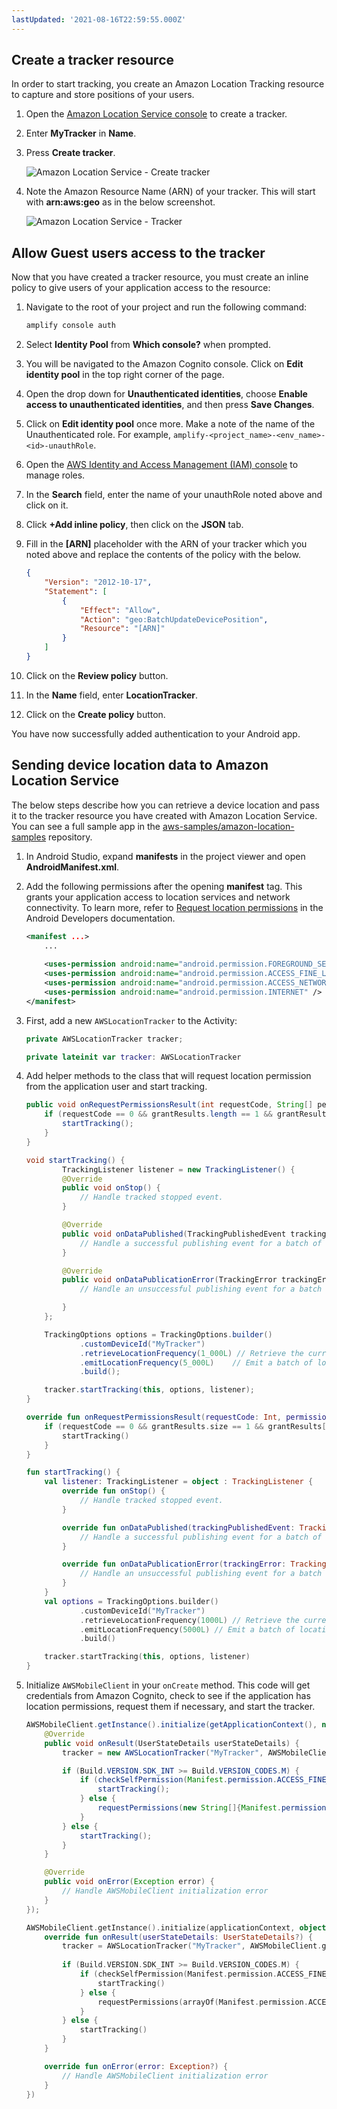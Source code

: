 ```yaml
---
lastUpdated: '2021-08-16T22:59:55.000Z'
---
```


## Create a tracker resource

In order to start tracking, you create an Amazon Location Tracking resource to capture and store positions of your users. 

1. Open the [Amazon Location Service console](https://console.aws.amazon.com/location/tracking/home#/create) to create a tracker.
1. Enter **MyTracker** in **Name**.
1. Press **Create tracker**.

      ![Amazon Location Service - Create tracker](/images/als/create-tracker.png)

1. Note the Amazon Resource Name (ARN) of your tracker. This will start with **arn:aws:geo** as in the below screenshot.

      ![Amazon Location Service - Tracker](/images/als/my-tracker.png)

## Allow Guest users access to the tracker

Now that you have created a tracker resource, you must create an inline policy to give users of your application access to the resource:

1. Navigate to the root of your project and run the following command:

    ```bash
    amplify console auth
    ```

1. Select **Identity Pool** from **Which console?** when prompted.
1. You will be navigated to the Amazon Cognito console. Click on **Edit identity pool** in the top right corner of the page.
1. Open the drop down for **Unauthenticated identities**, choose **Enable access to unauthenticated identities**, and then press **Save Changes**.
1. Click on **Edit identity pool** once more. Make a note of the name of the Unauthenticated role. For example, `amplify-<project_name>-<env_name>-<id>-unauthRole`.
1. Open the [AWS Identity and Access Management (IAM) console](https://console.aws.amazon.com/iam/home#/roles) to manage roles.
1. In the **Search** field, enter the name of your unauthRole noted above and click on it.
1. Click **+Add inline policy**, then click on the **JSON** tab.
1. Fill in the **[ARN]** placeholder with the ARN of your tracker which you noted above and replace the contents of the policy with the below.

   ```json
   {
       "Version": "2012-10-17",
       "Statement": [
           {
               "Effect": "Allow",
               "Action": "geo:BatchUpdateDevicePosition",
               "Resource": "[ARN]"
           }
       ]
   }
   ```

1. Click on the **Review policy** button.
1. In the **Name** field, enter **LocationTracker**.
1. Click on the **Create policy** button.  

You have now successfully added authentication to your Android app.

## Sending device location data to Amazon Location Service

The below steps describe how you can retrieve a device location and pass it to the tracker resource you have created with Amazon Location Service. You can see a full sample app in the [aws-samples/amazon-location-samples](https://github.com/aws-samples/amazon-location-samples/blob/main/tracking-android/) repository.

1. In Android Studio, expand **manifests** in the project viewer and open **AndroidManifest.xml**.

1. Add the following permissions after the opening **manifest** tag. This grants your application access to location services and network connectivity. To learn more, refer to [Request location permissions](https://developer.android.com/training/location/permissions) in the Android Developers documentation.

    ```xml
    <manifest ...>
        ...
        
        <uses-permission android:name="android.permission.FOREGROUND_SERVICE" />
        <uses-permission android:name="android.permission.ACCESS_FINE_LOCATION" />
        <uses-permission android:name="android.permission.ACCESS_NETWORK_STATE" />
        <uses-permission android:name="android.permission.INTERNET" />
    </manifest>
    ```

1. First, add a new `AWSLocationTracker` to the Activity:

    <BlockSwitcher>
    <Block name="Java">

    ```java
    private AWSLocationTracker tracker;
    ```

    </Block>
    <Block name="Kotlin">

    ```kotlin
    private lateinit var tracker: AWSLocationTracker
    ```

    </Block>
    </BlockSwitcher>

1. Add helper methods to the class that will request location permission from the application user and start tracking.

    <BlockSwitcher>
    <Block name="Java">

    ```java
    public void onRequestPermissionsResult(int requestCode, String[] permissions, int[] grantResults) {
        if (requestCode == 0 && grantResults.length == 1 && grantResults[0] == PackageManager.PERMISSION_GRANTED) {
            startTracking();
        }
    }

    void startTracking() {
            TrackingListener listener = new TrackingListener() {
            @Override
            public void onStop() {
                // Handle tracked stopped event.
            }

            @Override
            public void onDataPublished(TrackingPublishedEvent trackingPublishedEvent) {
                // Handle a successful publishing event for a batch of locations.
            }

            @Override
            public void onDataPublicationError(TrackingError trackingError) {
                // Handle an unsuccessful publishing event for a batch of locations.

            }
        };

        TrackingOptions options = TrackingOptions.builder()
                .customDeviceId("MyTracker")
                .retrieveLocationFrequency(1_000L) // Retrieve the current location every 30 seconds
                .emitLocationFrequency(5_000L)    // Emit a batch of locations to Amazon Location every 5 minutes
                .build();

        tracker.startTracking(this, options, listener);
    }
    ```

    </Block>
    <Block name="Kotlin">

    ```kotlin
    override fun onRequestPermissionsResult(requestCode: Int, permissions: Array<String>, grantResults: IntArray) {
        if (requestCode == 0 && grantResults.size == 1 && grantResults[0] == PackageManager.PERMISSION_GRANTED) {
            startTracking()
        }
    }

    fun startTracking() {
        val listener: TrackingListener = object : TrackingListener {
            override fun onStop() {
                // Handle tracked stopped event.
            }

            override fun onDataPublished(trackingPublishedEvent: TrackingPublishedEvent) {
                // Handle a successful publishing event for a batch of locations.
            }

            override fun onDataPublicationError(trackingError: TrackingError) {
                // Handle an unsuccessful publishing event for a batch of locations.
            }
        }
        val options = TrackingOptions.builder()
                .customDeviceId("MyTracker")
                .retrieveLocationFrequency(1000L) // Retrieve the current location every 30 seconds
                .emitLocationFrequency(5000L) // Emit a batch of locations to Amazon Location every 5 minutes
                .build()

        tracker.startTracking(this, options, listener)
    }
    ```

    </Block>
    </BlockSwitcher>

1. Initialize `AWSMobileClient` in your `onCreate` method. This code will get credentials from Amazon Cognito, check to see if the application has location permissions, request them if necessary, and start the tracker.

    <BlockSwitcher>

    <Block name="Java">

    ```java
    AWSMobileClient.getInstance().initialize(getApplicationContext(), new Callback<UserStateDetails>() {
        @Override
        public void onResult(UserStateDetails userStateDetails) {
            tracker = new AWSLocationTracker("MyTracker", AWSMobileClient.getInstance());

            if (Build.VERSION.SDK_INT >= Build.VERSION_CODES.M) {
                if (checkSelfPermission(Manifest.permission.ACCESS_FINE_LOCATION) == PackageManager.PERMISSION_GRANTED) {
                    startTracking();
                } else {
                    requestPermissions(new String[]{Manifest.permission.ACCESS_FINE_LOCATION}, 0);
                }
            } else {
                startTracking();
            }
        }

        @Override
        public void onError(Exception error) {
            // Handle AWSMobileClient initialization error
        }
    });
    ```

    </Block>
    <Block name="Kotlin">

    ```kotlin
    AWSMobileClient.getInstance().initialize(applicationContext, object : Callback<UserStateDetails?>() {
        override fun onResult(userStateDetails: UserStateDetails?) {
            tracker = AWSLocationTracker("MyTracker", AWSMobileClient.getInstance())
            
            if (Build.VERSION.SDK_INT >= Build.VERSION_CODES.M) {
                if (checkSelfPermission(Manifest.permission.ACCESS_FINE_LOCATION) == PackageManager.PERMISSION_GRANTED) {
                    startTracking()
                } else {
                    requestPermissions(arrayOf(Manifest.permission.ACCESS_FINE_LOCATION), 0)
                }
            } else {
                startTracking()
            }
        }

        override fun onError(error: Exception?) {
            // Handle AWSMobileClient initialization error
        }
    })
    ```

    </Block>
    </BlockSwitcher>
